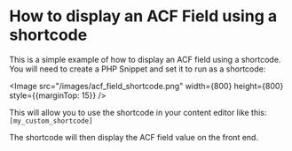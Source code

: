 
# How to display an ACF Field using a shortcode

This is a simple example of how to display an ACF field using a shortcode.
You will need to create a PHP Snippet and set it to run as a shortcode:


<Image src="/images/acf_field_shortcode.png" width={800} height={800} style={{marginTop: 15}} />


This will allow you to use the shortcode in your content editor like this:
`[my_custom_shortcode]`

The shortcode will then display the ACF field value on the front end.